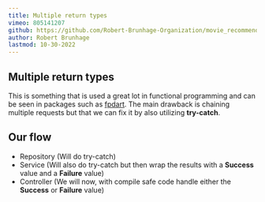 ```yaml
---
title: Multiple return types
vimeo: 805141207
github: https://github.com/Robert-Brunhage-Organization/movie_recommendation_app_course/commits/main
author: Robert Brunhage
lastmod: 10-30-2022
---
```


## Multiple return types

This is something that is used a great lot in functional programming and can be seen in packages such as [fpdart](https://pub.dev/packages/fpdart). The main drawback is chaining multiple requests but that we can fix it by also utilizing **try-catch**.

  

## Our flow

*   Repository (Will do try-catch)
*   Service (Will also do try-catch but then wrap the results with a **Success** value and a **Failure** value)
*   Controller (We will now, with compile safe code handle either the **Success** or **Failure** value)

